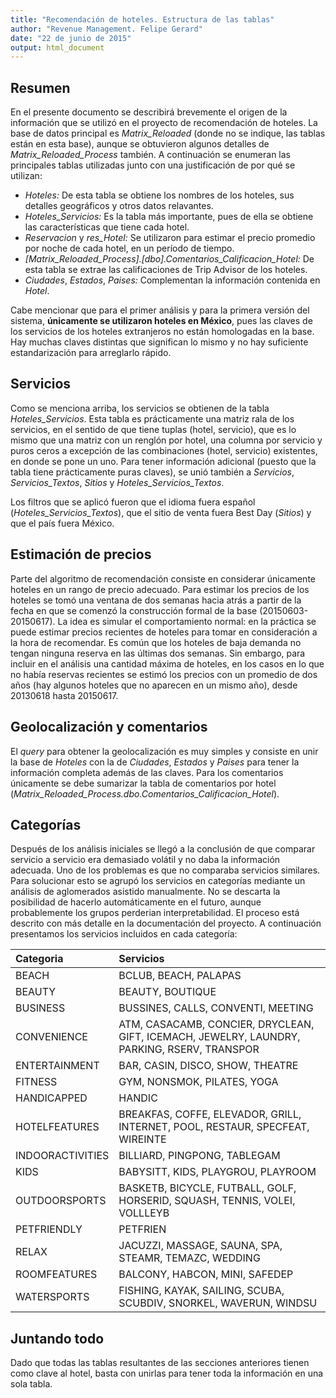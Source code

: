 ```yaml
---
title: "Recomendación de hoteles. Estructura de las tablas"
author: "Revenue Management. Felipe Gerard"
date: "22 de junio de 2015"
output: html_document
---
```



Resumen
-----------------------------

En el presente documento se describirá brevemente el origen de la información que se utilizó en el proyecto de recomendación de hoteles. La base de datos principal es *Matrix_Reloaded* (donde no se indique, las tablas están en esta base), aunque se obtuvieron algunos detalles de *Matrix_Reloaded_Process* también. A continuación se enumeran las principales tablas utilizadas junto con una justificación de por qué se utilizan:

* *Hoteles:* De esta tabla se obtiene los nombres de los hoteles, sus detalles geográficos y otros datos relavantes.
* *Hoteles_Servicios:* Es la tabla más importante, pues de ella se obtiene las características que tiene cada hotel.
* *Reservacion* y *res_Hotel:* Se utilizaron para estimar el precio promedio por noche de cada hotel, en un período de tiempo.
* *[Matrix_Reloaded_Process].[dbo].Comentarios_Calificacion_Hotel:* De esta tabla se extrae las calificaciones de Trip Advisor de los hoteles.
* *Ciudades*, *Estados*, *Paises:* Complementan la información contenida en *Hotel*.

Cabe mencionar que para el primer análisis y para la primera versión del sistema, **únicamente se utilizaron hoteles en México**, pues las claves de los servicios de los hoteles extranjeros no están homologadas en la base. Hay muchas claves distintas que significan lo mismo y no hay suficiente estandarización para arreglarlo rápido.


Servicios
-------------------------------

Como se menciona arriba, los servicios se obtienen de la tabla *Hoteles_Servicios*. Esta tabla es prácticamente una matriz rala de los servicios, en el sentido de que tiene tuplas (hotel, servicio), que es lo mismo que una matriz con un renglón por hotel, una columna por servicio y puros ceros a excepción de las combinaciones (hotel, servicio) existentes, en donde se pone un uno. Para tener información adicional (puesto que la tabla tiene prácticamente puras claves), se unió también a *Servicios*, *Servicios_Textos*, *Sitios* y *Hoteles_Servicios_Textos*.

Los filtros que se aplicó fueron que el idioma fuera español (*Hoteles_Servicios_Textos*), que el sitio de venta fuera Best Day (*Sitios*) y que el país fuera México.


Estimación de precios
-------------------------------

Parte del algoritmo de recomendación consiste en considerar únicamente hoteles en un rango de precio adecuado. Para estimar los precios de los hoteles se tomó una ventana de dos semanas hacia atrás a partir de la fecha en que se comenzó la construcción formal de la base (20150603-20150617). La idea es simular el comportamiento normal: en la práctica se puede estimar precios recientes de hoteles para tomar en consideración a la hora de recomendar. Es común que los hoteles de baja demanda no tengan ninguna reserva en las últimas dos semanas. Sin embargo, para incluir en el análisis una cantidad máxima de hoteles, en los casos en lo que no había reservas recientes se estimó los precios con un promedio de dos años (hay algunos hoteles que no aparecen en un mismo año), desde 20130618 hasta 20150617.


Geolocalización y comentarios
-------------------------------

El *query* para obtener la geolocalización es muy simples y consiste en unir la base de *Hoteles* con la de *Ciudades*, *Estados* y *Paises* para tener la información completa además de las claves. Para los comentarios únicamente se debe sumarizar la tabla de comentarios por hotel (*Matrix_Reloaded_Process.dbo.Comentarios_Calificacion_Hotel*).


Categorías
-------------------------------

Después de los análisis iniciales se llegó a la conclusión de que comparar servicio a servicio era demasiado volátil y no daba la información adecuada. Uno de los problemas es que no comparaba servicios similares. Para solucionar esto se agrupó los servicios en categorías mediante un análisis de aglomerados asistido manualmente. No se descarta la posibilidad de hacerlo automáticamente en el futuro, aunque probablemente los grupos perderian interpretabilidad. El proceso está descrito con más detalle en la documentación del proyecto. A continuación presentamos los servicios incluidos en cada categoría:

|Categoria        |Servicios                                                                                   |
|:----------------|:-------------------------------------------------------------------------------------------|
|BEACH            |BCLUB, BEACH, PALAPAS                                                                       |
|BEAUTY           |BEAUTY, BOUTIQUE                                                                            |
|BUSINESS         |BUSSINES, CALLS, CONVENTI, MEETING                                                          |
|CONVENIENCE      |ATM, CASACAMB, CONCIER, DRYCLEAN, GIFT, ICEMACH, JEWELRY, LAUNDRY, PARKING, RSERV, TRANSPOR |
|ENTERTAINMENT    |BAR, CASIN, DISCO, SHOW, THEATRE                                                            |
|FITNESS          |GYM, NONSMOK, PILATES, YOGA                                                                 |
|HANDICAPPED      |HANDIC                                                                                      |
|HOTELFEATURES    |BREAKFAS, COFFE, ELEVADOR, GRILL, INTERNET, POOL, RESTAUR, SPECFEAT, WIREINTE               |
|INDOORACTIVITIES |BILLIARD, PINGPONG, TABLEGAM                                                                |
|KIDS             |BABYSITT, KIDS, PLAYGROU, PLAYROOM                                                          |
|OUTDOORSPORTS    |BASKETB, BICYCLE, FUTBALL, GOLF, HORSERID, SQUASH, TENNIS, VOLEI, VOLLLEYB                  |
|PETFRIENDLY      |PETFRIEN                                                                                    |
|RELAX            |JACUZZI, MASSAGE, SAUNA, SPA, STEAMR, TEMAZC, WEDDING                                       |
|ROOMFEATURES     |BALCONY, HABCON, MINI, SAFEDEP                                                              |
|WATERSPORTS      |FISHING, KAYAK, SAILING, SCUBA, SCUBDIV, SNORKEL, WAVERUN, WINDSU                           |


Juntando todo
-------------------------------

Dado que todas las tablas resultantes de las secciones anteriores tienen como clave al hotel, basta con unirlas para tener toda la información en una sola tabla.







